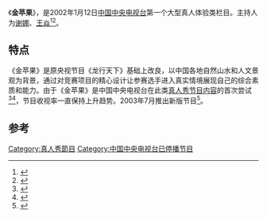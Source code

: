 《'''金苹果'''》，是2002年1月12日[[中国中央电视台|中国中央电视台]]第一个大型真人体验类栏目。主持人为[[谢娜|谢娜]]、[[王焱_(1968年)|王焱]]<ref>{{Cite book|title=电视文艺概论|last=王艳玲编著|publisher=广州：[[暨南大学出版社|暨南大学出版社]]|year=2013.03|isbn=978-7-5668-0398-6|pages=40}}</ref><ref>{{Cite book|title=主持人语言逻辑与管理制度研究|last=徐浩然，雷琛烨，郭语言著|publisher=北京：[[中国传媒大学出版社|中国传媒大学出版社]]|year=2009.03|isbn=978-7-81127-236-9|pages=297}}</ref>。

== 特点 ==
《金苹果》是原央视节目《龙行天下》基础上改良，以中国各地自然山水和人文景观为背景，通过对竞赛项目的精心设计让参赛选手进入真实情境展现自己的综合素质和能力。由于《金苹果》是中国中央电视台在此类[[真人實境節目|真人秀节目内容]]的首次尝试<ref>{{Cite book|title=中国电视综艺发展史|last=[[罗姣姣|罗姣姣]]著|publisher=[[中国广播影视出版社|中国广播影视出版社]]|year=2017.11|isbn=978-7-5043-8009-8|pages=56}}</ref><ref>{{Cite book|title=真人秀在中国|last=宫承波，张君昌，王甫主编|publisher=北京：[[中国广播电视出版社|中国广播电视出版社]]|year=2015.08|isbn=978-7-5043-7502-5|pages=24}}</ref>，节目收视率一直保持上升趋势。2003年7月推出新版节目<ref>{{Cite book|title=中央电视台频道栏目选介|last=中央电视台总编室研究处编|publisher=北京：[[中国广播电视出版社|中国广播电视出版社]]|year=2003.08|isbn=7-5043-4124-X|pages=314-315}}</ref>。

==参考==
{{reflist}}

[[Category:真人秀節目|Category:真人秀節目]]
[[Category:中国中央电视台已停播节目|Category:中国中央电视台已停播节目]]
